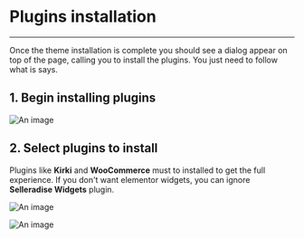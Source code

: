 # Plugins installation

---

Once the theme installation is complete you should see a dialog appear on top of the page, calling you to install the plugins. You just need to follow what is says.

## 1. Begin installing plugins

![An image](/img/getting-started/plugins-installation/plugins.png)

## 2. Select plugins to install

Plugins like **Kirki** and **WooCommerce** must to installed to get the full experience. If you don't want elementor widgets, you can ignore **Selleradise Widgets** plugin.

![An image](/img/getting-started/plugins-installation/plugins-select.png)

![An image](/img/getting-started/plugins-installation/plugins-complete.png)
